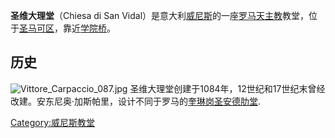 {{Infobox religious building
|building_name   = 圣维大理堂
|image       =  Chiesa di San Vidal (Venice) Facade.jpg
|location       = 意大利[[威尼斯|威尼斯]]
|Religione      = [[罗马天主教|罗马天主教]]
}}
'''圣维大理堂'''（Chiesa di San Vidal）是意大利[[威尼斯|威尼斯]]的一座[[罗马天主教|罗马天主教]]教堂，位于[[圣马可区|圣马可区]]，靠近[[学院桥|学院桥]]。 

==历史==
[[File:Vittore_Carpaccio_087.jpg|thumb]]
圣维大理堂创建于1084年，12世纪和17世纪末曾经改建。安东尼奥·加斯帕里，设计不同于罗马的[[奎琳岗圣安德肋堂|奎琳岗圣安德肋堂]].

[[Category:威尼斯教堂|Category:威尼斯教堂]]